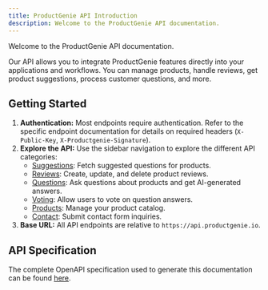 ```yaml
---
title: ProductGenie API Introduction
description: Welcome to the ProductGenie API documentation.
---
```


Welcome to the ProductGenie API documentation.

Our API allows you to integrate ProductGenie features directly into your applications and workflows. You can manage products, handle reviews, get product suggestions, process customer questions, and more.

## Getting Started

1.  **Authentication:** Most endpoints require authentication. Refer to the specific endpoint documentation for details on required headers (`X-Public-Key`, `X-Productgenie-Signature`).
2.  **Explore the API:** Use the sidebar navigation to explore the different API categories:
    -   [Suggestions](./reference/suggestions/): Fetch suggested questions for products.
    -   [Reviews](./reference/reviews/): Create, update, and delete product reviews.
    -   [Questions](./reference/questions/): Ask questions about products and get AI-generated answers.
    -   [Voting](./reference/voting/): Allow users to vote on question answers.
    -   [Products](./reference/products/): Manage your product catalog.
    -   [Contact](./reference/contact/): Submit contact form inquiries.
3.  **Base URL:** All API endpoints are relative to `https://api.productgenie.io`.

## API Specification

The complete OpenAPI specification used to generate this documentation can be found [here](/openapi_combined.yml).
